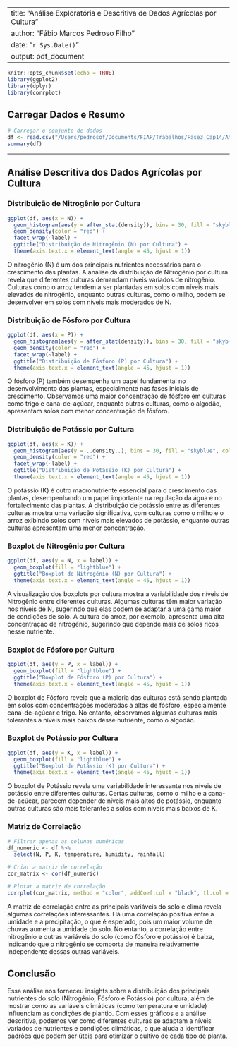 
---
title: "Análise Exploratória e Descritiva de Dados Agrícolas por Cultura"
author: "Fábio Marcos Pedroso Filho"
date: "`r Sys.Date()`"
output: pdf_document
---

```r
knitr::opts_chunk$set(echo = TRUE)
library(ggplot2)
library(dplyr)
library(corrplot)
```

## Carregar Dados e Resumo

```r
# Carregar o conjunto de dados
df <- read.csv("/Users/pedrosof/Documents/FIAP/Trabalhos/Fase3_Cap14/Atividade_Cap_14_produtos_agricolas.csv")
summary(df)
```

---

## **Análise Descritiva dos Dados Agrícolas por Cultura**

### **Distribuição de Nitrogênio por Cultura**
```r
ggplot(df, aes(x = N)) +
  geom_histogram(aes(y = after_stat(density)), bins = 30, fill = "skyblue", color = "black") +
  geom_density(color = "red") +
  facet_wrap(~label) + 
  ggtitle("Distribuição de Nitrogênio (N) por Cultura") +
  theme(axis.text.x = element_text(angle = 45, hjust = 1))
```

O nitrogênio (N) é um dos principais nutrientes necessários para o crescimento das plantas. A análise da distribuição de Nitrogênio por cultura revela que diferentes culturas demandam níveis variados de nitrogênio. Culturas como o arroz tendem a ser plantadas em solos com níveis mais elevados de nitrogênio, enquanto outras culturas, como o milho, podem se desenvolver em solos com níveis mais moderados de N.


\newpage

### **Distribuição de Fósforo por Cultura**
```r
ggplot(df, aes(x = P)) +
  geom_histogram(aes(y = after_stat(density)), bins = 30, fill = "skyblue", color = "black") +
  geom_density(color = "red") +
  facet_wrap(~label) + 
  ggtitle("Distribuição de Fósforo (P) por Cultura") +
  theme(axis.text.x = element_text(angle = 45, hjust = 1))
```

O fósforo (P) também desempenha um papel fundamental no desenvolvimento das plantas, especialmente nas fases iniciais de crescimento. Observamos uma maior concentração de fósforo em culturas como trigo e cana-de-açúcar, enquanto outras culturas, como o algodão, apresentam solos com menor concentração de fósforo.


\newpage

### **Distribuição de Potássio por Cultura**
```r
ggplot(df, aes(x = K)) +
  geom_histogram(aes(y = ..density..), bins = 30, fill = "skyblue", color = "black") +
  geom_density(color = "red") +
  facet_wrap(~label) + 
  ggtitle("Distribuição de Potássio (K) por Cultura") +
  theme(axis.text.x = element_text(angle = 45, hjust = 1))
```

O potássio (K) é outro macronutriente essencial para o crescimento das plantas, desempenhando um papel importante na regulação da água e no fortalecimento das plantas. A distribuição de potássio entre as diferentes culturas mostra uma variação significativa, com culturas como o milho e o arroz exibindo solos com níveis mais elevados de potássio, enquanto outras culturas apresentam uma menor concentração.

\newpage

### **Boxplot de Nitrogênio por Cultura**
```r
ggplot(df, aes(y = N, x = label)) +
  geom_boxplot(fill = "lightblue") +
  ggtitle("Boxplot de Nitrogênio (N) por Cultura") +
  theme(axis.text.x = element_text(angle = 45, hjust = 1))
```

A visualização dos boxplots por cultura mostra a variabilidade dos níveis de Nitrogênio entre diferentes culturas. Algumas culturas têm maior variação nos níveis de N, sugerindo que elas podem se adaptar a uma gama maior de condições de solo. A cultura do arroz, por exemplo, apresenta uma alta concentração de nitrogênio, sugerindo que depende mais de solos ricos nesse nutriente.


\newpage

### **Boxplot de Fósforo por Cultura**
```r
ggplot(df, aes(y = P, x = label)) +
  geom_boxplot(fill = "lightblue") +
  ggtitle("Boxplot de Fósforo (P) por Cultura") +
  theme(axis.text.x = element_text(angle = 45, hjust = 1))
```

O boxplot de Fósforo revela que a maioria das culturas está sendo plantada em solos com concentrações moderadas a altas de fósforo, especialmente cana-de-açúcar e trigo. No entanto, observamos algumas culturas mais tolerantes a níveis mais baixos desse nutriente, como o algodão.

\newpage

### **Boxplot de Potássio por Cultura**
```r
ggplot(df, aes(y = K, x = label)) +
  geom_boxplot(fill = "lightblue") +
  ggtitle("Boxplot de Potássio (K) por Cultura") +
  theme(axis.text.x = element_text(angle = 45, hjust = 1))
```

O boxplot de Potássio revela uma variabilidade interessante nos níveis de potássio entre diferentes culturas. Certas culturas, como o milho e a cana-de-açúcar, parecem depender de níveis mais altos de potássio, enquanto outras culturas são mais tolerantes a solos com níveis mais baixos de K.

\newpage

### **Matriz de Correlação**
```r
# Filtrar apenas as colunas numéricas
df_numeric <- df %>%
  select(N, P, K, temperature, humidity, rainfall)

# Criar a matriz de correlação
cor_matrix <- cor(df_numeric)

# Plotar a matriz de correlação
corrplot(cor_matrix, method = "color", addCoef.col = "black", tl.col = "black", tl.cex = 0.8)
```

A matriz de correlação entre as principais variáveis do solo e clima revela algumas correlações interessantes. Há uma correlação positiva entre a umidade e a precipitação, o que é esperado, pois um maior volume de chuvas aumenta a umidade do solo. No entanto, a correlação entre nitrogênio e outras variáveis do solo (como fósforo e potássio) é baixa, indicando que o nitrogênio se comporta de maneira relativamente independente dessas outras variáveis.


\newpage

## **Conclusão**

Essa análise nos forneceu insights sobre a distribuição dos principais nutrientes do solo (Nitrogênio, Fósforo e Potássio) por cultura, além de mostrar como as variáveis climáticas (como temperatura e umidade) influenciam as condições de plantio. Com esses gráficos e a análise descritiva, podemos ver como diferentes culturas se adaptam a níveis variados de nutrientes e condições climáticas, o que ajuda a identificar padrões que podem ser úteis para otimizar o cultivo de cada tipo de planta.
